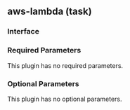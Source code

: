 ## aws-lambda (task)

### Interface

### Required Parameters

This plugin has no required parameters.

### Optional Parameters

This plugin has no optional parameters.

